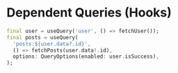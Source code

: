 # Dependent Queries (Hooks)

```dart
final user = useQuery('user', () => fetchUser());
final posts = useQuery(
  'posts:${user.data?.id}',
  () => fetchPosts(user.data!.id),
  options: QueryOptions(enabled: user.isSuccess),
);
```


